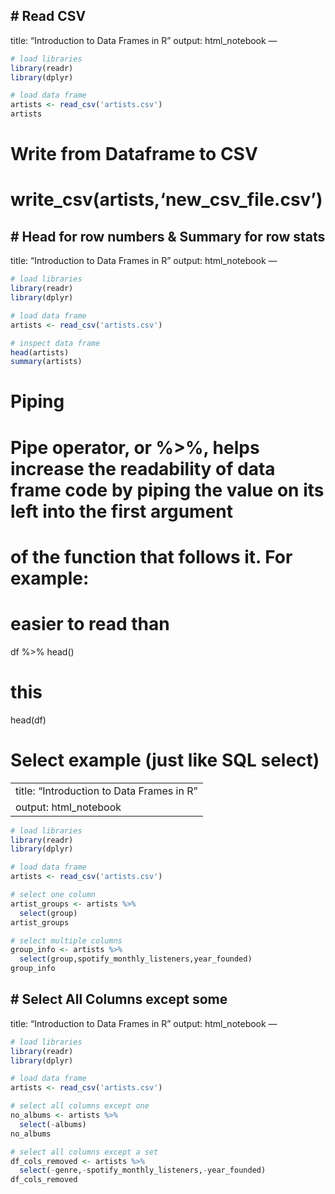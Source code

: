 # Read CSV
---
title: "Introduction to Data Frames in R"
output: html_notebook
---

```r
# load libraries
library(readr)
library(dplyr)
```

```r
# load data frame
artists <- read_csv('artists.csv')
artists
```

# Write from Dataframe to CSV
# write_csv(artists,'new_csv_file.csv')


# Head for row numbers & Summary for row stats
---
title: "Introduction to Data Frames in R"
output: html_notebook
---

```r
# load libraries
library(readr)
library(dplyr)
```

```r
# load data frame
artists <- read_csv('artists.csv')
```

```r
# inspect data frame
head(artists)
summary(artists)
```

# Piping
# Pipe operator, or %>%, helps increase the readability of data frame code by piping the value on its left into the first argument 
# of the function that follows it. For example:

# easier to read than
df %>% 
  head()

# this
head(df)



# Select example (just like SQL select)

---
title: "Introduction to Data Frames in R"
output: html_notebook
---

```r
# load libraries
library(readr)
library(dplyr)
```

```r
# load data frame
artists <- read_csv('artists.csv')
```

```r
# select one column
artist_groups <- artists %>%
  select(group)
artist_groups
```

```r
# select multiple columns
group_info <- artists %>%
  select(group,spotify_monthly_listeners,year_founded)
group_info
```


# Select All Columns except some
---
title: "Introduction to Data Frames in R"
output: html_notebook
---

```r
# load libraries
library(readr)
library(dplyr)
```

```r
# load data frame
artists <- read_csv('artists.csv')
```

```r
# select all columns except one
no_albums <- artists %>% 
  select(-albums)
no_albums
```

```r
# select all columns except a set
df_cols_removed <- artists %>% 
  select(-genre,-spotify_monthly_listeners,-year_founded)
df_cols_removed
```